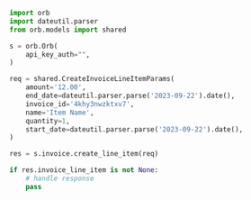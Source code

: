 ```python CreateLineItem.py
import orb
import dateutil.parser
from orb.models import shared

s = orb.Orb(
    api_key_auth="",
)

req = shared.CreateInvoiceLineItemParams(
    amount='12.00',
    end_date=dateutil.parser.parse('2023-09-22').date(),
    invoice_id='4khy3nwzktxv7',
    name='Item Name',
    quantity=1,
    start_date=dateutil.parser.parse('2023-09-22').date(),
)

res = s.invoice.create_line_item(req)

if res.invoice_line_item is not None:
    # handle response
    pass
```
